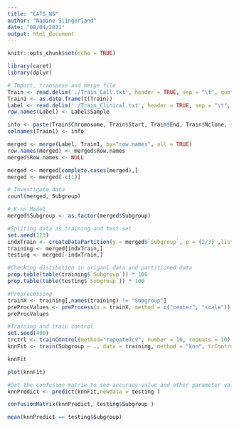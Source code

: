 ---
title: "CATS_NS"
author: "Nadine Slingerland"
date: "08/04/2021"
output: html_document
---


```{r setup, include=FALSE}
knitr::opts_chunk$set(echo = TRUE)

library(caret)
library(dplyr)

```

``` {r}
# Import, transpose and merge file
Train <- read.delim('./Train_Call.txt', header = TRUE, sep = "\t", quote = "\"", dec = ".")
Train1 <- as.data.frame(t(Train))
Label <- read.delim('./Train_Clinical.txt', header = TRUE, sep = "\t", quote = "\"", dec = ".")
row.names(Label) <- Label$Sample

info <- paste(Train$Chromosome, Train$Start, Train$End, Train$Nclone, sep = "_")
colnames(Train1) <- info

merged <- merge(Label, Train1, by="row.names", all = TRUE)
row.names(merged) <- merged$Row.names
merged$Row.names <- NULL

merged <- merged[complete.cases(merged),]
merged <- merged[-c(1)]
```

``` {r}
# Investigate data
count(merged, Subgroup)
```

``` {r}
# K-nn Model
merged$Subgroup <- as.factor(merged$Subgroup)

#Spliting data as training and test set
set.seed(123)
indxTrain <- createDataPartition(y = merged$`Subgroup`, p = (2/3) ,list = FALSE)
training <- merged[indxTrain,]
testing <- merged[-indxTrain,]

#Checking distibution in origanl data and partitioned data
prop.table(table(training$`Subgroup`)) * 100
prop.table(table(testing$`Subgroup`)) * 100

#Preprocessing
trainX <- training[,names(training) != "Subgroup"]
preProcValues <- preProcess(x = trainX, method = c("center", "scale"))
preProcValues

#Training and train control
set.seed(400)
trctrl <- trainControl(method="repeatedcv", number = 10, repeats = 10) 
knnFit <- train(Subgroup ~ ., data = training, method = "knn", trControl = trctrl, preProcess = NULL , tuneLength = 20)

knnFit

plot(knnFit)

#Get the confusion matrix to see accuracy value and other parameter values
knnPredict <- predict(knnFit,newdata = testing )

confusionMatrix(knnPredict, testing$Subgroup )

mean(knnPredict == testing$Subgroup)
```
